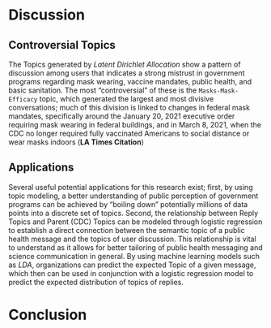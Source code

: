 # Discussion

## Controversial Topics

The Topics generated by *Latent Dirichlet Allocation* show a pattern of discussion among users that indicates a strong mistrust in government programs regarding mask wearing, vaccine mandates, public health, and basic sanitation. The most "controversial" of these is the `Masks-Mask-Efficacy` topic, which generated the largest and most divisive conversations; much of this division is linked to changes in federal mask mandates, specifically around the January 20, 2021 executive order requiring mask wearing in federal buildings, and in March 8, 2021, when the CDC no longer required fully vaccinated Americans to social distance or wear masks indoors (**LA Times Citation**)

## Applications

Several useful potential applications for this research exist; first, by using topic modeling, a better understanding of public perception of government programs can be achieved by "boiling down" potentially millions of data points into a discrete set of topics. Second, the relationship between Reply Topics and Parent (CDC) Topics can be modeled through logistic regression to establish a direct connection between the semantic topic of a public health message and the topics of user discussion. This relationship is vital to understand as it allows for better tailoring of public health messaging and science communication in general. By using machine learning models such as *LDA*, organizations can predict the expected Topic of a given message, which then can be used in conjunction with a logistic regression model to predict the expected distribution of topics of replies.


# Conclusion
